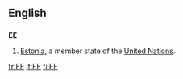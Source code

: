 {{also|ee|-ee|.ee|её}}
==English==

==={{abbreviation}}===
'''EE'''

# [[Estonia]], a member state of the [[United Nations]].

[[fr:EE]]
[[lt:EE]]
[[fi:EE]]